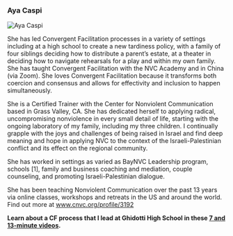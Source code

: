 
### Aya Caspi


<img src="/img/aya_caspi.jpeg" alt="Aya Caspi" className="round-image"/>


She has led Convergent Facilitation processes in a variety of settings including at a high school to create a new tardiness policy, with a family of four siblings deciding how to distribute a parent’s estate, at a theater in deciding how to navigate rehearsals for a play and within my own family. She has taught Convergent Facilitation with the NVC Academy and in China (via Zoom). She loves Convergent Facilitation because it transforms both coercion and consensus and allows for effectivity and inclusion to happen simultaneously.

She is a Certified Trainer with the Center for Nonviolent Communication based in Grass Valley, CA. She has dedicated herself to applying radical, uncompromising nonviolence in every small detail of life, starting with the ongoing laboratory of my family, including my three children. I continually grapple with the joys and challenges of being raised in Israel and find deep meaning and hope in applying NVC to the context of the Israeli-Palestinian conflict and its effect on the regional community.

She has worked in settings as varied as BayNVC Leadership program, schools [1], family and business coaching and mediation, couple counseling, and promoting Israeli-Palestinian dialogue.

She has been teaching Nonviolent Communication over the past 13 years via online classes, workshops and retreats in the US and around the world.  Find out more at www.cnvc.org/profile/3192


**Learn about a CF process that I lead at Ghidotti High School in these [7 and 13-minute videos](/case-studies/high-school-california).**
